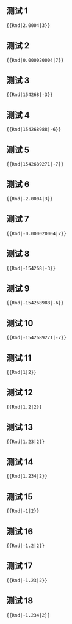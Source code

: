 {{Testcases notice}}

== 测试 1 ==
<code><nowiki>{{Rnd|2.0004|3}}</nowiki></code>
{{Testcase table|2.0004|3}}

== 测试 2 ==
<code><nowiki>{{Rnd|0.000020004|7}}</nowiki></code>
{{Testcase table|0.000020004|7}}

== 测试 3 ==
<code><nowiki>{{Rnd|154268|-3}}</nowiki></code>
{{Testcase table|154268|-3}}

== 测试 4 ==
<code><nowiki>{{Rnd|154268988|-6}}</nowiki></code>
{{Testcase table|154268988|-6}}

== 测试 5 ==
<code><nowiki>{{Rnd|1542689271|-7}}</nowiki></code>
{{Testcase table|1542689271|-7}}

== 测试 6 ==
<code><nowiki>{{Rnd|-2.0004|3}}</nowiki></code>
{{Testcase table|-2.0004|3}}

== 测试 7 ==
<code><nowiki>{{Rnd|-0.000020004|7}}</nowiki></code>
{{Testcase table|-0.000020004|7}}

== 测试 8 ==
<code><nowiki>{{Rnd|-154268|-3}}</nowiki></code>
{{Testcase table|-154268|-3}}

== 测试 9 ==
<code><nowiki>{{Rnd|-154268988|-6}}</nowiki></code>
{{Testcase table|-154268988|-6}}

== 测试 10 ==
<code><nowiki>{{Rnd|-1542689271|-7}}</nowiki></code>
{{Testcase table|-1542689271|-7}}

== 测试 11 ==
<code><nowiki>{{Rnd|1|2}}</nowiki></code>
{{Testcase table|1|2}}

== 测试 12 ==
<code><nowiki>{{Rnd|1.2|2}}</nowiki></code>
{{Testcase table|1.2|2}}

== 测试 13 ==
<code><nowiki>{{Rnd|1.23|2}}</nowiki></code>
{{Testcase table|1.23|2}}

== 测试 14 ==
<code><nowiki>{{Rnd|1.234|2}}</nowiki></code>
{{Testcase table|1.234|2}}

== 测试 15 ==
<code><nowiki>{{Rnd|-1|2}}</nowiki></code>
{{Testcase table|-1|2}}

== 测试 16 ==
<code><nowiki>{{Rnd|-1.2|2}}</nowiki></code>
{{Testcase table|-1.2|2}}

== 测试 17 ==
<code><nowiki>{{Rnd|-1.23|2}}</nowiki></code>
{{Testcase table|-1.23|2}}

== 测试 18 ==
<code><nowiki>{{Rnd|-1.234|2}}</nowiki></code>
{{Testcase table|-1.234|2}}